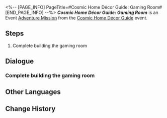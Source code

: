 <%-- [PAGE_INFO]
PageTitle=#Cosmic Home Décor Guide: Gaming Room#
[END_PAGE_INFO] --%>
{{Stub|Dialogue.}}
{{Mission Infobox
|id            = 8027116
|title         = 
|image         = <!--Mission Cosmic Home Décor Guide Gaming Room.png-->
|type          = Adventure
|event_name    = Cosmic Home Décor Guide
|chapter       = Cosmic Home Décor Guide
|requirements  = [[Adventure Mission]] ''[[Cosmic Home Décor Guide: Bedroom]]'' completed
|summary       = <!--official mission summary from Fate's Atlas-->
|characters    = Trailblazer; Welt
|startLocation = [[Astral Express]] - [[Party Car]]
|world         = Astral Express
|area          = Party Car
|prev          = Cosmic Home Décor Guide: Bedroom
|next          = 
|rewards       = 
}}
'''''Cosmic Home Décor Guide: Gaming Room''''' is an Event [[Adventure Mission]] from the [[Cosmic Home Décor Guide]] event.

==Steps==
# Complete building the gaming room

<!--
==Gameplay Notes==

--><!--
==Trial Character==

-->
==Dialogue==
{{Stub Dialogue}}
===Complete building the gaming room{{subst:void|<!--802711602-->}}===
{{Mission Description|type=adventure|location=Party Car|Few things feel better than staying up all night to play video games!}}
{{Dialogue Start}}
:{{tx}}
{{Dialogue End}}

==Other Languages==
{{Other Languages
|en   = Cosmic Home Décor Guide: Gaming Room
|zhs  = 宇宙家装指南：电竞室篇
|zht  = 宇宙家裝指南：電競室篇
|ja   = コズミック・ハウジングガイド：ゲームエリア
|ko   = 우주 인테리어 가이드: 게임방편
|es   = Guía de decoración galáctica: sala de juegos
|fr   = Guide de décoration cosmique&nbsp;: Salle de jeux
|ru   = Идеи декора для космического дома: Игровая
|th   = คู่มือแต่งบ้านแห่งจักรวาล: ห้องเล่นเกม
|vi   = Hướng Dẫn Trang Trí Nhà Vũ Trụ: Phòng Chơi Game
|de   = Leitfaden für galaktisches Heimdekor: Gaming-Raum
|id   = Panduan Dekorasi Rumah Alam Semesta: Ruang Gaming
|pt   = Guia de Decoração Cósmica: Sala de Jogos
}}

==Change History==
{{Change History|2.7}}

